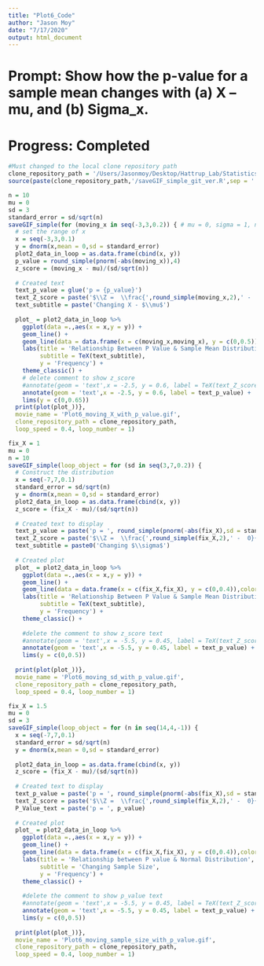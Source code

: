 ```yaml
---
title: "Plot6_Code"
author: "Jason Moy"
date: "7/17/2020"
output: html_document
---
```

# Prompt:  Show how the p-value for a sample mean changes with (a) X – mu, and (b) Sigma_x.

# Progress: Completed

```r
#Must changed to the local clone repository path
clone_repository_path = '/Users/Jasonmoy/Desktop/Hattrup_Lab/Statistics_Animation_Plot' #edit here
source(paste(clone_repository_path,'/saveGIF_simple_git_ver.R',sep = '')) # run the saveGIF_simple function 
```

```r
n = 10
mu = 0 
sd = 3
standard_error = sd/sqrt(n)
saveGIF_simple(for (moving_x in seq(-3,3,0.2)) { # mu = 0, sigma = 1, n = 100
  # set the range of x 
  x = seq(-3,3,0.1)
  y = dnorm(x,mean = 0,sd = standard_error)
  plot2_data_in_loop = as.data.frame(cbind(x, y))
  p_value = round_simple(pnorm(-abs(moving_x)),4)
  z_score = (moving_x - mu)/(sd/sqrt(n))
  
  # Created text 
  text_p_value = glue('p = {p_value}')
  text_Z_score = paste('$\\Z =  \\frac{',round_simple(moving_x,2),' -  0}{,',sd,'/\\sqrt{',n,'}}$ = ', round_simple(z_score,2))
  text_subtitle = paste('Changing X - $\\mu$')
  
  plot_ = plot2_data_in_loop %>% 
    ggplot(data =.,aes(x = x,y = y)) + 
    geom_line() + 
    geom_line(data = data.frame(x = c(moving_x,moving_x), y = c(0,0.5)),color = 'red') + 
    labs(title = 'Relationship Between P Value & Sample Mean Distribution',
         subtitle = TeX(text_subtitle),
         y = 'Frequency') + 
    theme_classic() + 
    # delete comment to show z_score
    #annotate(geom = 'text',x = -2.5, y = 0.6, label = TeX(text_Z_score)) + 
    annotate(geom = 'text',x = -2.5, y = 0.6, label = text_p_value) + 
    lims(y = c(0,0.65))
  print(plot(plot_))},
  movie_name = 'Plot6_moving_X_with_p_value.gif', 
  clone_repository_path = clone_repository_path,
  loop_speed = 0.4, loop_number = 1)
```

```r
fix_X = 1
mu = 0
n = 10
saveGIF_simple(loop_object = for (sd in seq(3,7,0.2)) {
  # Construct the distribution
  x = seq(-7,7,0.1)
  standard_error = sd/sqrt(n)
  y = dnorm(x,mean = 0,sd = standard_error)
  plot2_data_in_loop = as.data.frame(cbind(x, y))
  z_score = (fix_X - mu)/(sd/sqrt(n))
  
  # Created text to display 
  text_p_value = paste('p = ', round_simple(pnorm(-abs(fix_X),sd = standard_error),4))
  text_Z_score = paste('$\\Z =  \\frac{',round_simple(fix_X,2),' -  0}{',sd,'/\\sqrt{',n,'}}$ = ',round_simple(z_score,2))
  text_subtitle = paste0('Changing $\\sigma$')
  
  # Created plot 
  plot_ = plot2_data_in_loop %>% 
    ggplot(data =.,aes(x = x,y = y)) + 
    geom_line() + 
    geom_line(data = data.frame(x = c(fix_X,fix_X), y = c(0,0.4)),color = 'red') + 
    labs(title = 'Relationship Between P Value & Sample Mean Distribution',
         subtitle = TeX(text_subtitle),
         y = 'Frequency') + 
    theme_classic() + 
    
    #delete the comment to show z_score text
    #annotate(geom = 'text',x = -5.5, y = 0.45, label = TeX(text_Z_score)) + 
    annotate(geom = 'text',x = -5.5, y = 0.45, label = text_p_value) + 
    lims(y = c(0,0.5))
      
  print(plot(plot_))},
  movie_name = 'Plot6_moving_sd_with_p_value.gif', 
  clone_repository_path = clone_repository_path,
  loop_speed = 0.4, loop_number = 1)
```


```r
fix_X = 1.5
mu = 0
sd = 3
saveGIF_simple(loop_object = for (n in seq(14,4,-1)) {
  x = seq(-7,7,0.1)
  standard_error = sd/sqrt(n)
  y = dnorm(x,mean = 0,sd = standard_error)
  
  plot2_data_in_loop = as.data.frame(cbind(x, y))
  z_score = (fix_X - mu)/(sd/sqrt(n))
  
  # Created text to display 
  text_p_value = paste('p = ', round_simple(pnorm(-abs(fix_X),sd = standard_error),4))
  text_Z_score = paste('$\\Z =  \\frac{',round_simple(fix_X,2),' -  0}{',sd,'/\\sqrt{',n,'}}$ = ', round_simple(z_score,2))
  P_Value_text = paste('p = ', p_value)
  
  # Created plot 
  plot_ = plot2_data_in_loop %>% 
    ggplot(data =.,aes(x = x,y = y)) + 
    geom_line() + 
    geom_line(data = data.frame(x = c(fix_X,fix_X), y = c(0,0.4)),color = 'red') + 
    labs(title = 'Relationship between P value & Normal Distribution',
         subtitle = 'Changing Sample Size',
         y = 'Frequency') + 
    theme_classic() + 
    
    #delete the comment to show p_value text
    #annotate(geom = 'text',x = -5.5, y = 0.45, label = TeX(text_Z_score)) + 
    annotate(geom = 'text',x = -5.5, y = 0.45, label = text_p_value) + 
    lims(y = c(0,0.5))
      
  print(plot(plot_))},
  movie_name = 'Plot6_moving_sample_size_with_p_value.gif', 
  clone_repository_path = clone_repository_path,
  loop_speed = 0.4, loop_number = 1)
```